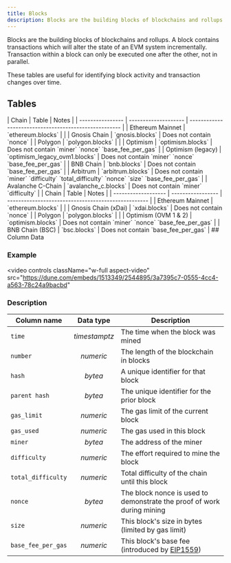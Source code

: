 ```yaml
---
title: Blocks
description: Blocks are the building blocks of blockchains and rollups.
---
```


Blocks are the building blocks of blockchains and rollups. A block contains transactions which will alter the state of an EVM system incrementally. Transaction within a block can only be executed one after the other, not in parallel.

These tables are useful for identifying block activity and transaction changes over time.

## Tables

<Tabs>
  <Tab title="V2 Engine (Spark SQL)">
    | Chain             | Table                | Notes                                                 |
    | ----------------  | -------------------- | ----------------------------------------------------- |
    | Ethereum Mainnet  | `ethereum.blocks`    |                                                       |
    | Gnosis Chain      | `gnosis.blocks`      | Does not contain `nonce`                              |
    | Polygon           | `polygon.blocks`     |                                                       |
    | Optimism          | `optimism.blocks`    | Does not contain `miner` `nonce` `base_fee_per_gas`   |
    | Optimism (legacy) | `optimism_legacy_ovm1.blocks` | Does not contain `miner` `nonce` `base_fee_per_gas` |
    | BNB Chain         | `bnb.blocks`         | Does not contain `base_fee_per_gas`                   |
    | Arbitrum          | `arbitrum.blocks`    | Does not contain `miner` `difficulty` `total_difficulty` `nonce` `size` `base_fee_per_gas` |
    | Avalanche C-Chain  | `avalanche_c.blocks` | Does not contain `miner` `difficulty`                 |
  </Tab>
  <Tab title="V1 Engine (PosgreSQL)">
    | Chain                | Table             | Notes                                               |
    | -------------------  | ----------------- | --------------------------------------------------- |
    | Ethereum Mainnet     | `ethereum.blocks` |                                                     |
    | Gnosis Chain (xDai)  | `xdai.blocks`     | Does not contain `nonce`                            |
    | Polygon              | `polygon.blocks`  |                                                     |
    | Optimism (OVM 1 & 2) | `optimism.blocks` | Does not contain `miner` `nonce` `base_fee_per_gas` |
    | BNB Chain (BSC)      | `bsc.blocks`      | Does not contain `base_fee_per_gas`                 |
  </Tab>
</Tabs>
## Column Data

### Example

<video
  controls
  className="w-full aspect-video"
  src="https://dune.com/embeds/1513349/2544895/3a7395c7-0555-4cc4-a563-78c24a9bacbd"
></video>
### Description

| Column name           |   Data type    |    Description                                     |
| --------------------- | :------------: | ------------------------------------------------- |
| `time`                | _timestamptz_  | The time when the block was mined                 |
| `number`              | _numeric_      | The length of the blockchain in blocks            |
| `hash`                | _bytea_        | A unique identifier for that block                |
| `parent hash`         | _bytea_        | The unique identifier for the prior block         |
| `gas_limit`           | _numeric_      | The gas limit of the current block                |
| `gas_used`            | _numeric_      | The gas used in this block                        |
| `miner`               | _bytea_        | The address of the miner                          |
| `difficulty`          | _numeric_      | The effort required to mine the block             |
| `total_difficulty`    | _numeric_      | Total difficulty of the chain until this block    |
| `nonce`               | _bytea_        | The block nonce is used to demonstrate the proof of work during mining |
| `size`                | _numeric_      | This block's size in bytes (limited by gas limit) |
| `base_fee_per_gas`    | _numeric_      | This block's base fee (introduced by [EIP1559](https://eips.ethereum.org/EIPS/eip-1559)) |